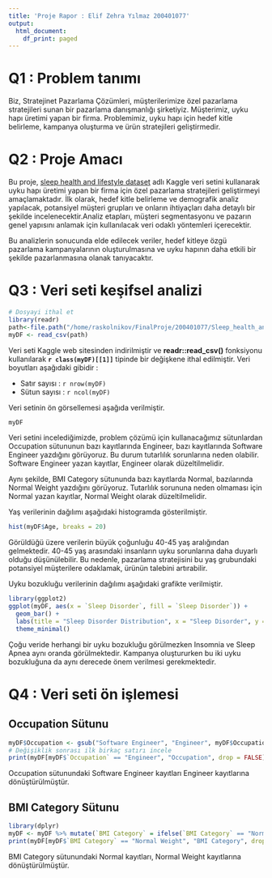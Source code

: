 ```yaml
---
title: 'Proje Rapor : Elif Zehra Yılmaz 200401077'
output:
  html_document:
    df_print: paged
---
```


# Q1 : Problem tanımı

Biz, Stratejinet Pazarlama Çözümleri, müşterilerimize özel pazarlama stratejileri sunan bir pazarlama danışmanlığı şirketiyiz. Müşterimiz, uyku hapı üretimi yapan bir firma. Problemimiz, uyku hapı için hedef kitle belirleme, kampanya oluşturma ve ürün stratejileri geliştirmedir.

# Q2 : Proje Amacı

Bu proje, [sleep health and lifestyle dataset](https://www.kaggle.com/datasets/uom190346a/sleep-health-and-lifestyle-dataset) adlı Kaggle veri setini kullanarak uyku hapı üretimi yapan bir firma için özel pazarlama stratejileri geliştirmeyi amaçlamaktadır. İlk olarak, hedef kitle belirleme ve demografik analiz yapılacak, potansiyel müşteri grupları ve onların ihtiyaçları daha detaylı bir şekilde incelenecektir.Analiz etapları, müşteri segmentasyonu ve pazarın genel yapısını anlamak için kullanılacak veri odaklı yöntemleri içerecektir.

Bu analizlerin sonucunda elde edilecek veriler, hedef kitleye özgü pazarlama kampanyalarının oluşturulmasına ve uyku hapının daha etkili bir şekilde pazarlanmasına olanak tanıyacaktır.

# Q3 : Veri seti keşifsel analizi

```r
# Dosyayi ithal et
library(readr)
path<-file.path("/home/raskolnikov/FinalProje/200401077/Sleep_health_and_lifestyle_dataset.csv")
myDF <- read_csv(path)
```

Veri seti Kaggle web sitesinden indirilmiştir ve **readr::read_csv()** fonksiyonu kullanılarak **`r class(myDF)[[1]]`** tipinde bir değişkene ithal edilmiştir. Veri boyutları aşağıdaki gibidir :

-   Satır sayısı : `r nrow(myDF)`
-   Sütun sayısı : `r ncol(myDF)`

Veri setinin ön görsellemesi aşağıda verilmiştir.

```r
myDF
```

Veri setini incelediğimizde, problem çözümü için kullanacağımız sütunlardan Occupation sütununun bazı kayıtlarında Engineer, bazı kayıtlarında Software Engineer yazdığını görüyoruz. Bu durum tutarlılık sorunlarına neden olabilir. Software Engineer yazan kayıtlar, Engineer olarak düzeltilmelidir.

Aynı şekilde, BMI Category sütununda bazı kayıtlarda Normal, bazılarında Normal Weight yazdığını görüyoruz. Tutarlılık sorununa neden olmaması için Normal yazan kayıtlar, Normal Weight olarak düzeltilmelidir.

Yaş verilerinin dağılımı aşağıdaki histogramda gösterilmiştir.

```r
hist(myDF$Age, breaks = 20)
```

Görüldüğü üzere verilerin büyük çoğunluğu 40-45 yaş aralığından gelmektedir. 40-45 yaş arasındaki insanların uyku sorunlarına daha duyarlı olduğu düşünülebilir. Bu nedenle, pazarlama stratejisini bu yaş grubundaki potansiyel müşterilere odaklamak, ürünün talebini artırabilir.

Uyku bozukluğu verilerinin dağılımı aşağıdaki grafikte verilmiştir.

```r
library(ggplot2)
ggplot(myDF, aes(x = `Sleep Disorder`, fill = `Sleep Disorder`)) +
  geom_bar() +
  labs(title = "Sleep Disorder Distribution", x = "Sleep Disorder", y = "Count") +
  theme_minimal()

```

Çoğu veride herhangi bir uyku bozukluğu görülmezken Insomnia ve Sleep Apnea aynı oranda görülmektedir. Kampanya oluştururken bu iki uyku bozukluğuna da aynı derecede önem verilmesi gerekmektedir.

# Q4 : Veri seti ön işlemesi

## Occupation Sütunu

```r
myDF$Occupation <- gsub("Software Engineer", "Engineer", myDF$Occupation)
# Değişiklik sonrası ilk birkaç satırı incele
print(myDF[myDF$`Occupation` == "Engineer", "Occupation", drop = FALSE])
```

Occupation sütunundaki Software Engineer kayıtları Engineer kayıtlarına dönüştürülmüştür.

## BMI Category Sütunu

```r
library(dplyr)
myDF <- myDF %>% mutate(`BMI Category` = ifelse(`BMI Category` == "Normal", "Normal Weight", `BMI Category`))
print(myDF[myDF$`BMI Category` == "Normal Weight", "BMI Category", drop = FALSE])

```

BMI Category sütunundaki Normal kayıtları, Normal Weight kayıtlarına dönüştürülmüştür.
